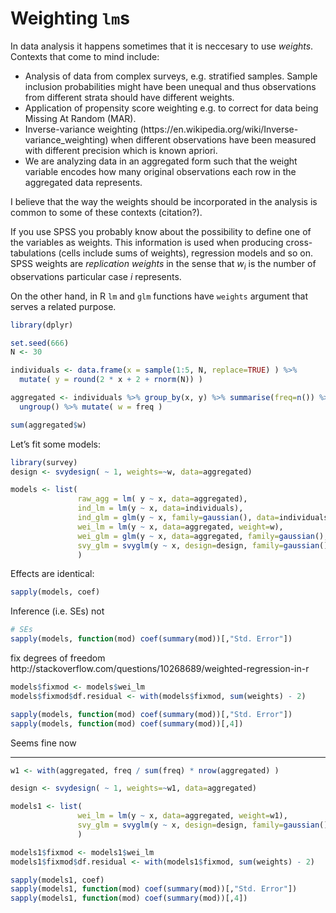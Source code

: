 # Weighting `lm`s

In data analysis it happens sometimes that it is neccesary to use *weights*. Contexts
that come to mind include:

- Analysis of data from complex surveys, e.g. stratified samples. Sample inclusion probabilities might have been unequal and thus observations from different strata should have different weights.
- Application of propensity score weighting e.g. to correct for data being Missing At Random (MAR).
- Inverse-variance weighting (https://en.wikipedia.org/wiki/Inverse-variance_weighting) when different observations have been measured with different precision which is known apriori.
- We are analyzing data in an aggregated form such that the weight variable encodes how many original observations each row in the aggregated data represents.

I believe that the way the weights should be incorporated in the analysis is common to some of these contexts (citation?).

If you use SPSS you probably know about the possibility to define one of the variables as weights. This information is used when producing cross-tabulations (cells include sums of weights), regression models and so on. SPSS weights are *replication weights* in the sense that $w_i$ is the number of observations particular case $i$ represents.

On the other hand, in R `lm` and `glm` functions have `weights` argument that serves a related purpose.



```r
library(dplyr)

set.seed(666)
N <- 30

individuals <- data.frame(x = sample(1:5, N, replace=TRUE) ) %>%
  mutate( y = round(2 * x + 2 + rnorm(N)) )

aggregated <- individuals %>% group_by(x, y) %>% summarise(freq=n()) %>% 
  ungroup() %>% mutate( w = freq )

sum(aggregated$w)
```

Let's fit some models:

```r
library(survey)
design <- svydesign( ~ 1, weights=~w, data=aggregated)

models <- list( 
               raw_agg = lm( y ~ x, data=aggregated),
               ind_lm = lm(y ~ x, data=individuals),
               ind_glm = glm(y ~ x, family=gaussian(), data=individuals),
               wei_lm = lm(y ~ x, data=aggregated, weight=w),
               wei_glm = glm(y ~ x, data=aggregated, family=gaussian(), weight=w),
               svy_glm = svyglm(y ~ x, design=design, family=gaussian())
               )
```

Effects are identical:

```r
sapply(models, coef)
```


Inference (i.e. SEs) not

```r
# SEs
sapply(models, function(mod) coef(summary(mod))[,"Std. Error"])

```



fix degrees of freedom
http://stackoverflow.com/questions/10268689/weighted-regression-in-r


```r
models$fixmod <- models$wei_lm
models$fixmod$df.residual <- with(models$fixmod, sum(weights) - 2)

sapply(models, function(mod) coef(summary(mod))[,"Std. Error"])
sapply(models, function(mod) coef(summary(mod))[,4])
```

Seems fine now


---


```r
w1 <- with(aggregated, freq / sum(freq) * nrow(aggregated) )

design <- svydesign( ~ 1, weights=~w1, data=aggregated)

models1 <- list( 
               wei_lm = lm(y ~ x, data=aggregated, weight=w1),
               svy_glm = svyglm(y ~ x, design=design, family=gaussian())
               )

models1$fixmod <- models1$wei_lm
models1$fixmod$df.residual <- with(models1$fixmod, sum(weights) - 2)

sapply(models1, coef)
sapply(models1, function(mod) coef(summary(mod))[,"Std. Error"])
sapply(models1, function(mod) coef(summary(mod))[,4])
```
